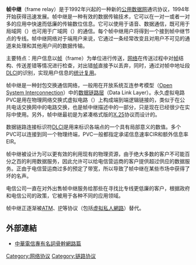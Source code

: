 {{區域網絡}}
{{Refimprove|time=2014-01-02T09:37:04+00:00}}
{{noteTA
|G1=Communication
|G2=IT
|1=zh-cn:帧;zh-tw:訊框;
|2=zh-cn:电信;zh-hk:電訊;zh-tw:電信;
}}
{{網路協議}}

'''帧中继'''（frame relay）是于1992年兴起的一种新的[[公用数据网|公用数据网]]通讯协议，1994年开始获得迅速发展。帧中继是一种有效的数据传输技术，它可以在一对一或者一对多的应用中快速而低廉的传输数位信息。它可以使用于语音、数据通信，既可用于局域网（{{lang|en|LAN}}）也可用于广域网（{{lang|en|WAN}}）的通信。每个帧中继用户将得到一个接到帧中继节点的专线。帧中继网络对于端用户来说，它通过一条经常改变且对用户不可见的通道来处理和其他用户间的数据传输。

主要特点：用户信息以[[帧|帧]]（frame）为单位进行传送，[[互聯網|网络]]在传送过程中对[[帧|帧]]结构、传送差错等情况进行检查，对出错[[帧|帧]]直接予以丢弃，同时，通过对帧中地址段[[DLCI|DLCI]]的识别，实现用户信息的[[统计复用|统计复用]]。

帧中继是一种封包交换通信网络，一般用在开放系统互连参考模型（[[Open_System_Interconnection|Open System Interconnection]]）中的[[数据链路层|数据链路层]]（Data Link Layer）。永久虚拟电路PVC是用在物理网络交换式虚拟电路（{{lang|en|SVCs}}）上构成端到端逻辑链接的，类似于在公共电话交换网中的电路交换，也是帧中继描述中的一部分，只是现在已经很少在实际中使用。另外，帧中继最初是为紧凑格式版的[[X.25|X.25]]协议而设计的。 

数据链路连接标识符[[DLCI|DLCI]]是用来标识各端点的一个具有局部意义的数值。多个PVC可以连接到同一个物理终端，PVC一般都指定承诺信息速率CIR和额外信息率EIR。

帧中继被设计为可以更有效的利用现有的物理资源，由于绝大多数的客户不可能百分之百的利用数据服务，因此允许可以给电信营运商的客户提供超过供应的数据服务。正由于电信营运商过多的预定了带宽，所以导致了帧中继在某些市场中获得了坏的名声。
   
电信公司一直在对外出售帧中继服务给那些在寻找比专线更低廉的客户，根据政府和电信公司的政策，它被用于各种不同的应用领域。
    
帧中继正逐渐被[[异步传输模式|ATM]]、[[网际协议|IP]]等协议（包括[[虛擬私人網路|虚拟私人網路]]）替代。

== 外部連結 ==
* [http://www.cht.com.tw/aboutus/propernoun004001.html 中華電信專有名詞骨幹網路篇] {{Wayback|url=http://www.cht.com.tw/aboutus/propernoun004001.html |date=20180630223422 }}

[[Category:网络协议|Category:网络协议]]
[[Category:链路协议|Category:链路协议]]